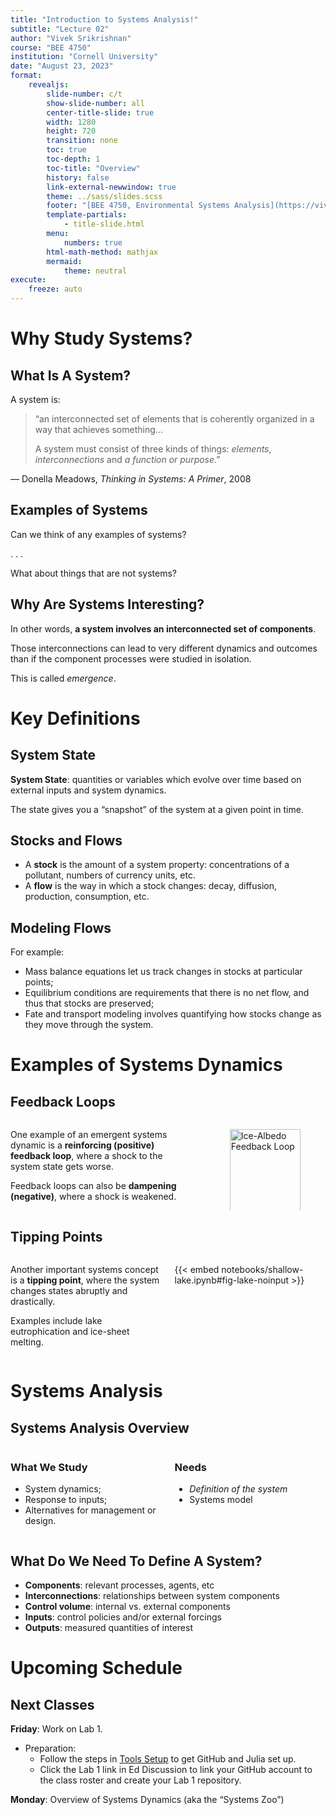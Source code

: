 ```yaml
---
title: "Introduction to Systems Analysis!"
subtitle: "Lecture 02"
author: "Vivek Srikrishnan"
course: "BEE 4750"
institution: "Cornell University"
date: "August 23, 2023"
format:
    revealjs:
        slide-number: c/t
        show-slide-number: all
        center-title-slide: true
        width: 1280
        height: 720
        transition: none
        toc: true
        toc-depth: 1
        toc-title: "Overview"
        history: false
        link-external-newwindow: true
        theme: ../sass/slides.scss
        footer: "[BEE 4750, Environmental Systems Analysis](https://viveks.me/environmental-systems-analysis)"
        template-partials:
            - title-slide.html
        menu:
            numbers: true
        html-math-method: mathjax
        mermaid:
            theme: neutral
execute:
    freeze: auto
---
```


# Why Study Systems?

## What Is A System?

A system is:

::: {.quote}
> "an interconnected set of elements that is coherently organized in a way that achieves something...
>
> A system must consist of three kinds of things: *elements*, *interconnections* and *a function or purpose*."

::: {.cite} 
--- Donella Meadows, *Thinking in Systems: A Primer*, 2008 
:::
:::

## Examples of Systems

Can we think of any examples of systems?

. . .

What about things that are not systems?

## Why Are Systems Interesting?

In other words, **a system involves an interconnected set of components**.

Those interconnections can lead to very different dynamics and outcomes than if the component processes were studied in isolation.

This is called *emergence*.

# Key Definitions

## System State

**System State**: quantities or variables which evolve over time based on external inputs and system dynamics.

The state gives you a "snapshot" of the system at a given point in time.

## Stocks and Flows

- A **stock** is the amount of a system property: concentrations of a pollutant, numbers of currency units, etc.
- A **flow** is the way in which a stock changes: decay, diffusion, production, consumption, etc.

## Modeling Flows

For example:

::: {.incremental}
- Mass balance equations let us track changes in stocks at particular points;
- Equilibrium conditions are requirements that there is no net flow, and thus that stocks are preserved;
- Fate and transport modeling involves quantifying how stocks change as they move through the system.
:::

# Examples of Systems Dynamics

## Feedback Loops

:::: {.columns}

::: {.column width=60%}
One example of an emergent systems dynamic is a **reinforcing (positive) feedback loop**, where a shock to the system state gets worse.

Feedback loops can also be **dampening (negative)**, where a shock is weakened.
:::

::: {.column width=40%}
![Ice-Albedo Feedback Loop](images/ice-albedo.svg){width=100%}
:::

::::

## Tipping Points

:::: {.columns}

::: {.column width=50%}
Another important systems concept is a **tipping point**, where the system changes states abruptly and drastically.

Examples include lake eutrophication and ice-sheet melting.
:::

::: {.column width=50%}
{{< embed notebooks/shallow-lake.ipynb#fig-lake-noinput >}}
:::

::::


# Systems Analysis

## Systems Analysis Overview

:::: {.columns}

::: {.column width=50%}
### What We Study

- System dynamics;
- Response to inputs;
- Alternatives for management or design.

:::

::: {.column width=50%}
### Needs

::: {.fragment  .fade-in}
- *Definition of the system*
- Systems model

:::
:::
::::

## What Do We Need To Define A System?

::: {.incremental}
- **Components**: relevant processes, agents, etc
- **Interconnections**: relationships between system components
- **Control volume**: internal vs. external components
- **Inputs**: control policies and/or external forcings
- **Outputs**: measured quantities of interest
:::

# Upcoming Schedule

## Next Classes

**Friday**: Work on Lab 1. 

- Preparation: 
    - Follow the steps in [Tools Setup]({{< var course.url >}}/setup.qmd) to get GitHub and Julia set up.
    - Click the Lab 1 link in Ed Discussion to link your GitHub account to the class roster and create your Lab 1 repository.

**Monday**: Overview of Systems Dynamics (aka the "Systems Zoo")